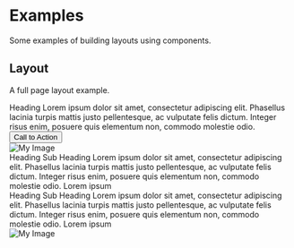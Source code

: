 
<Meta title='Examples|Page Layout' component={Grid} />

# Examples
Some examples of building layouts using components.
 
## Layout
A full page layout example.

<Preview>
  <Story name='Base'>
    <div>
      <MemoryRouter>
        <Navigation 
          brand={{
            img: {
              src: '/assets/logo.png',
              alt: 'My Company Logo'
            }
          }} 
          links={[{
            text: 'Home',
            align: 'Start',
            href: '/'
          }, {
            text: 'About',
            align: 'Start',
            href: '/'
          }, {
            text: 'Blog',
            align: 'Start',
            href: '/'
          }, {
            text: 'FAQs',
            align: 'End',
            href: '/'
          }, {
            text: 'Careers',
            align: 'End',
            href: '/'
          }, {
            text: 'Contact',
            align: 'End',
            href: '/'
          }]} 
        />
        <Box className='p--xxl bg--ui-one m--b-lg' align={{ x: 'Center', y: 'Center' }}>
          <div style={{ textAlign: 'center' }}>
            <Text type='Alpha' tag='h1' align='Center'>Heading</Text>
            <Text type='Intro' align='Center'>
              Lorem ipsum dolor sit amet, consectetur adipiscing elit. Phasellus lacinia turpis mattis justo pellentesque, ac vulputate felis dictum. Integer risus enim, posuere quis elementum non, commodo molestie odio. 
            </Text>
            <Button type='Primary'>Call to Action</Button>
          </div>
        </Box>
        <Grid className='m--b-lg'>
          <GridItem span={6}>
            <Image aspect={'1x1'} src='https://source.unsplash.com/random/1000x1000' alt='My Image' />
          </GridItem>
          <GridItem span={6}>
            <Box className='p--xxl' align={{ x: 'Center', y: 'Center' }}>
              <div>
                <Text type='Delta' tag='h2'>Heading</Text>
                <Text type='Intro' tag='h5'>Sub Heading</Text>
                <Text>
                  Lorem ipsum dolor sit amet, consectetur adipiscing elit. Phasellus lacinia turpis mattis justo pellentesque, ac vulputate felis dictum. Integer risus enim, posuere quis elementum non, commodo molestie odio. 
                </Text>
                <Link href='/' icon={{
                  align: 'End',
                  name: 'Chevron-right'
                }}>Lorem ipsum</Link>
              </div>
            </Box>
          </GridItem>
        </Grid>
        <Grid className='m--b-lg'>
          <GridItem span={6}>
            <Box className='p--xxl' align={{ x: 'Center', y: 'Center' }}>
              <div>
                <Text type='Delta' tag='h2'>Heading</Text>
                <Text type='Intro' tag='h5'>Sub Heading</Text>
                <Text>
                  Lorem ipsum dolor sit amet, consectetur adipiscing elit. Phasellus lacinia turpis mattis justo pellentesque, ac vulputate felis dictum. Integer risus enim, posuere quis elementum non, commodo molestie odio. 
                </Text>
                <Link href='/'  icon={{
                  align: 'End',
                  name: 'Chevron-right'
                }}>Lorem ipsum</Link>
              </div>
            </Box>
          </GridItem>
          <GridItem span={6}>
            <Image aspect='1x1' src='https://source.unsplash.com/random/1100x1100' alt='My Image' />
          </GridItem>
        </Grid>
      </MemoryRouter>
    </div>
  </Story>
</Preview>